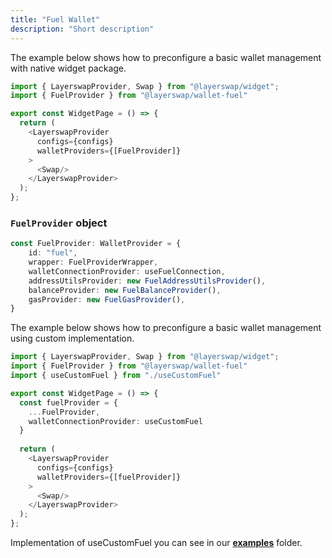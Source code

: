 ```yaml
---
title: "Fuel Wallet"
description: "Short description"
---
```



The example below shows how to preconfigure a basic wallet management with native widget package.

```typescript  theme={"system"}
import { LayerswapProvider, Swap } from "@layerswap/widget";
import { FuelProvider } from "@layerswap/wallet-fuel"

export const WidgetPage = () => {
  return (
    <LayerswapProvider 
      configs={configs}
      walletProviders={[FuelProvider]}
    >
      <Swap/>
    </LayerswapProvider>
  );
};
```

### `FuelProvider` object

```TypeScript  theme={"system"}
const FuelProvider: WalletProvider = {
    id: "fuel",
    wrapper: FuelProviderWrapper,
    walletConnectionProvider: useFuelConnection,
    addressUtilsProvider: new FuelAddressUtilsProvider(),
    balanceProvider: new FuelBalanceProvider(),
    gasProvider: new FuelGasProvider(),
}
```


The example below shows how to preconfigure a basic wallet management using custom implementation.

```typescript  theme={"system"}
import { LayerswapProvider, Swap } from "@layerswap/widget";
import { FuelProvider } from "@layerswap/wallet-fuel"
import { useCustomFuel } from "./useCustomFuel"

export const WidgetPage = () => {
  const fuelProvider = {
    ...FuelProvider,
    walletConnectionProvider: useCustomFuel
  }
  
  return (
    <LayerswapProvider 
      configs={configs}
      walletProviders={[fuelProvider]}
    >
      <Swap/>
    </LayerswapProvider>
  );
};
```

Implementation of useCustomFuel you can see in our [**examples**](https://github.com/layerswap/layerswapapp/tree/dev-monorepo/examples) folder.
